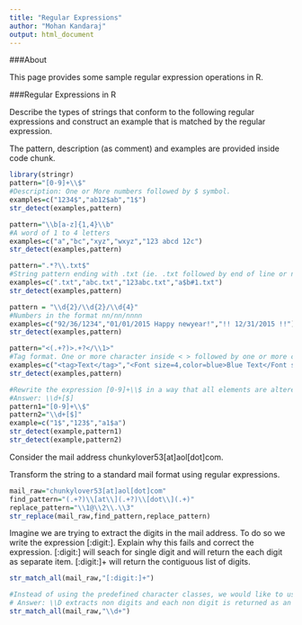 ```yaml
---
title: "Regular Expressions"
author: "Mohan Kandaraj"
output: html_document
---
```

###About

This page provides some sample regular expression operations in R.

###Regular Expressions in R


Describe the types of strings that conform to the following regular expressions and construct an example that is matched by the regular expression.

The pattern, description (as comment) and examples are provided inside code chunk.
  
```r
library(stringr)
pattern="[0-9]+\\$"
#Description: One or More numbers followed by $ symbol.
examples=c("1234$","ab12$ab","1$")
str_detect(examples,pattern)
```
  
  
```r
pattern="\\b[a-z]{1,4}\\b"
#A word of 1 to 4 letters
examples=c("a","bc","xyz","wxyz","123 abcd 12c")
str_detect(examples,pattern)
```
  
  
```r
pattern=".*?\\.txt$"
#String pattern ending with .txt (ie. .txt followed by end of line or new line)
examples=c(".txt","abc.txt","123abc.txt","a$b#1.txt")
str_detect(examples,pattern)
```
 
  
```r
pattern = "\\d{2}/\\d{2}/\\d{4}"
#Numbers in the format nn/nn/nnnn
examples=c("92/36/1234","01/01/2015 Happy newyear!","!! 12/31/2015 !!")
str_detect(examples,pattern)
```

  
  
```r
pattern="<(.+?)>.+?</\\1>"
#Tag format. One or more character inside < > followed by one or more character and followed by  the same characters that was inside < > earlier, but this time inside </ >. Similar to <html> something </html>
examples=c("<tag>Text</tag>","<Font size=4,color=blue>Blue Text</Font size=4,color=blue>")
str_detect(examples,pattern)
```

```r
#Rewrite the expression [0-9]+\\$ in a way that all elements are altered but the expression performs the same task
#Answer: \\d+[$]
pattern1="[0-9]+\\$"
pattern2="\\d+[$]"
example=c("1$","123$","a1$a")
str_detect(example,pattern1)
str_detect(example,pattern2)
```
Consider the mail address chunkylover53[at]aol[dot]com.

Transform the string to a standard mail format using regular expressions.
```r
mail_raw="chunkylover53[at]aol[dot]com"
find_pattern="(.+?)\\[at\\](.+?)\\[dot\\](.+)"
replace_pattern="\\1@\\2\\.\\3"
str_replace(mail_raw,find_pattern,replace_pattern)
```
Imagine we are trying to extract the digits in the mail address. To do so we write the expression [:digit:]. Explain why this fails and correct the expression.
[:digit:] will seach for single digit and will return the each digit as separate item. [:digit:]+ will return the contiguous list of digits.
```r
str_match_all(mail_raw,"[:digit:]+")
```


```r
#Instead of using the predefined character classes, we would like to use the predefined symbols to extract the digits in the mail address. To do so we write the expression \\D. Explain why this fails and correct the expression.
# Answer: \\D extracts non digits and each non digit is returned as an items. The correct expression is \\d+
str_match_all(mail_raw,"\\d+")
```
